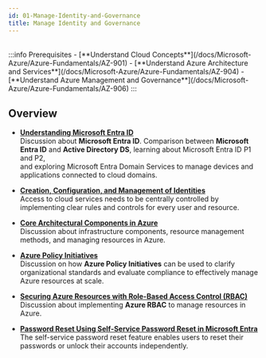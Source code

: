 ```yaml
---
id: 01-Manage-Identity-and-Governance
title: Manage Identity and Governance
---
```


<br/>
:::info Prerequisites
- [**Understand Cloud Concepts**](/docs/Microsoft-Azure/Azure-Fundamentals/AZ-901)
- [**Understand Azure Architecture and Services**](/docs/Microsoft-Azure/Azure-Fundamentals/AZ-904)
- [**Understand Azure Management and Governance**](/docs/Microsoft-Azure/Azure-Fundamentals/AZ-906)
:::

## Overview

* [**Understanding Microsoft Entra ID**](/docs/Microsoft-Azure/Microsoft-Azure-Administrator/Manage-Identity-and-Governance/AZ-1041)<br />
Discussion about **Microsoft Entra ID**. Comparison between **Microsoft Entra ID** and **Active Directory DS**, learning about Microsoft Entra ID P1 and P2,  
and exploring Microsoft Entra Domain Services to manage devices and applications connected to cloud domains.

* [**Creation, Configuration, and Management of Identities**](/docs/Microsoft-Azure/Microsoft-Azure-Administrator/Manage-Identity-and-Governance/AZ-1042)<br />
Access to cloud services needs to be centrally controlled by implementing clear rules and controls for every user and resource.

* [**Core Architectural Components in Azure**](/docs/Microsoft-Azure/Microsoft-Azure-Administrator/Manage-Identity-and-Governance/AZ-1043)<br />
Discussion about infrastructure components, resource management methods, and managing resources in Azure.

* [**Azure Policy Initiatives**](/docs/Microsoft-Azure/Microsoft-Azure-Administrator/Manage-Identity-and-Governance/AZ-1044)<br />
Discussion on how **Azure Policy Initiatives** can be used to clarify organizational standards and evaluate compliance to effectively manage Azure resources at scale.

* [**Securing Azure Resources with Role-Based Access Control (RBAC)**](/docs/Microsoft-Azure/Microsoft-Azure-Administrator/Manage-Identity-and-Governance/AZ-1045)<br />
Discussion about implementing **Azure RBAC** to manage resources in Azure.

* [**Password Reset Using Self-Service Password Reset in Microsoft Entra**](/docs/Microsoft-Azure/Microsoft-Azure-Administrator/Manage-Identity-and-Governance/AZ-1046)<br />
The self-service password reset feature enables users to reset their passwords or unlock their accounts independently.
